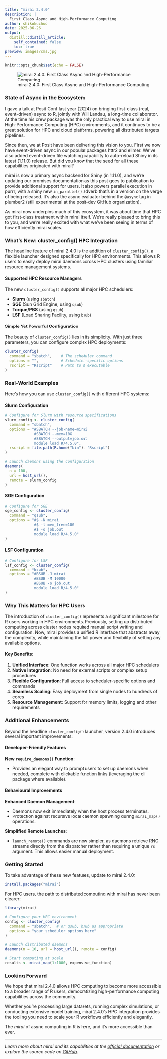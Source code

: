 ```yaml
---
title: "mirai 2.4.0"
description: |
  First Class Async and High-Performance Computing
author: shikokuchuo
date: 2025-06-26
output:
  distill::distill_article:
    self_contained: false
    toc: true
preview: images/cms.jpg
---
```


```r
knitr::opts_chunk$set(echo = FALSE)
```

![mirai 2.4.0: First Class Async and High-Performance Computing](images/cms.jpg)

### State of Async in the Ecosystem

I gave a talk at Posit Conf last year (2024) on bringing first-class (real, event-driven) async to R, jointly with Will Landau, a long-time collaborator. At the time his crew package was the only practical way to use mirai in High-Performance Computing (HPC) environments, and it continues to be a great solution for HPC and cloud platforms, powering all distributed targets pipelines.

Since then, we at Posit have been delivering this vision to you. First we now have event-driven async in our popular packages httr2 and ellmer. We've also added event-driven file watching capability to auto-reload Shiny in its latest (1.11.0) release. But did you know that the seed for all these capabilities originated with mirai?

mirai is now a primary async backend for Shiny (in 1.11.0), and we're updating our promises documentation as this post goes to publication to provide additional support for users. It also powers parallel execution in purrr, with a shiny new `in_parallel()` adverb that's in a version on the verge of being released. It's also the async evaluator behind the `@async` tag in plumber2 (still experimental at the posit-dev GitHub organization).

As mirai now underpins much of this ecosystem, it was about time that HPC got first-class treatment within mirai itself. We're really pleased to bring this to you, and we're really excited with what we've been seeing in terms of how efficiently mirai scales.

### What's New: cluster_config() HPC Integration

The headline feature of mirai 2.4.0 is the addition of `cluster_config()`, a flexible launcher designed specifically for HPC environments. This allows R users to easily deploy mirai daemons across HPC clusters using familiar resource management systems.

#### Supported HPC Resource Managers

The new `cluster_config()` supports all major HPC schedulers:

- **Slurm** (using `sbatch`)
- **SGE** (Sun Grid Engine, using `qsub`)
- **Torque/PBS** (using `qsub`)
- **LSF** (Load Sharing Facility, using `bsub`)

#### Simple Yet Powerful Configuration

The beauty of `cluster_config()` lies in its simplicity. With just three parameters, you can configure complex HPC deployments:

```r
cluster_config(
  command = "sbatch",    # The scheduler command
  options = "",          # Scheduler-specific options
  rscript = "Rscript"    # Path to R executable
)
```

### Real-World Examples

Here's how you can use `cluster_config()` with different HPC systems:

#### Slurm Configuration
```r
# Configure for Slurm with resource specifications
slurm_config <- cluster_config(
  command = "sbatch",
  options = "#SBATCH --job-name=mirai
             #SBATCH --mem=10G
             #SBATCH --output=job.out
             module load R/4.5.0",
  rscript = file.path(R.home("bin"), "Rscript")
)

# Launch daemons using the configuration
daemons(
  n = 100,
  url = host_url(),
  remote = slurm_config
)
```

#### SGE Configuration
```r
# Configure for SGE
sge_config <- cluster_config(
  command = "qsub",
  options = "#$ -N mirai
             #$ -l mem_free=10G
             #$ -o job.out
             module load R/4.5.0"
)
```

#### LSF Configuration
```r
# Configure for LSF
lsf_config <- cluster_config(
  command = "bsub",
  options = "#BSUB -J mirai
             #BSUB -M 10000
             #BSUB -o job.out
             module load R/4.5.0"
)
```

### Why This Matters for HPC Users

The introduction of `cluster_config()` represents a significant milestone for R users working in HPC environments. Previously, setting up distributed computing across cluster nodes required manual script writing and configuration. Now, mirai provides a unified R interface that abstracts away the complexity, while maintaining the full power and flexibility of setting any available options.

#### Key Benefits:

1. **Unified Interface**: One function works across all major HPC schedulers
2. **Native Integration**: No need for external scripts or complex setup procedures
3. **Flexible Configuration**: Full access to scheduler-specific options and commands
4. **Seamless Scaling**: Easy deployment from single nodes to hundreds of cores
5. **Resource Management**: Support for memory limits, logging and other requirements

### Additional Enhancements

Beyond the headline `cluster_config()` launcher, version 2.4.0 introduces several important improvements:

#### Developer-Friendly Features

**New `require_daemons()` Function**:

- Provides an elegant way to prompt users to set up daemons when needed, complete with clickable function links (leveraging the cli package where available).

#### Behavioural Improvements

**Enhanced Daemon Management**:

- Daemons now exit immediately when the host process terminates.
- Protection against recursive local daemon spawning during `mirai_map()` operations.

**Simplified Remote Launches**:

- `launch_remote()` commands are now simpler, as daemons retrieve RNG streams directly from the dispatcher rather than requiring a unique `rs` argument. This allows easier manual deployment.

### Getting Started

To take advantage of these new features, update to mirai 2.4.0:

```r
install.packages("mirai")
```

For HPC users, the path to distributed computing with mirai has never been clearer:

```r
library(mirai)

# Configure your HPC environment
config <- cluster_config(
  command = "sbatch",  # or qsub, bsub as appropriate
  options = "your_scheduler_options_here"
)

# Launch distributed daemons
daemons(n = 10, url = host_url(), remote = config)

# Start computing at scale
results <- mirai_map(1:1000, expensive_function)
```

### Looking Forward

We hope that mirai 2.4.0 allows HPC computing to become more accessible to a broader range of R users, democratizing high-performance computing capabilities across the community.

Whether you're processing large datasets, running complex simulations, or conducting extensive model training, mirai 2.4.0's HPC integration provides the tooling you need to scale your R workflows efficiently and elegantly.

The *mirai* of async computing in R is here, and it's more accessible than ever.

---

*Learn more about mirai and its capabilities at the [official documentation](https://mirai.r-lib.org/) or explore the source code on [GitHub](https://github.com/r-lib/mirai).*
